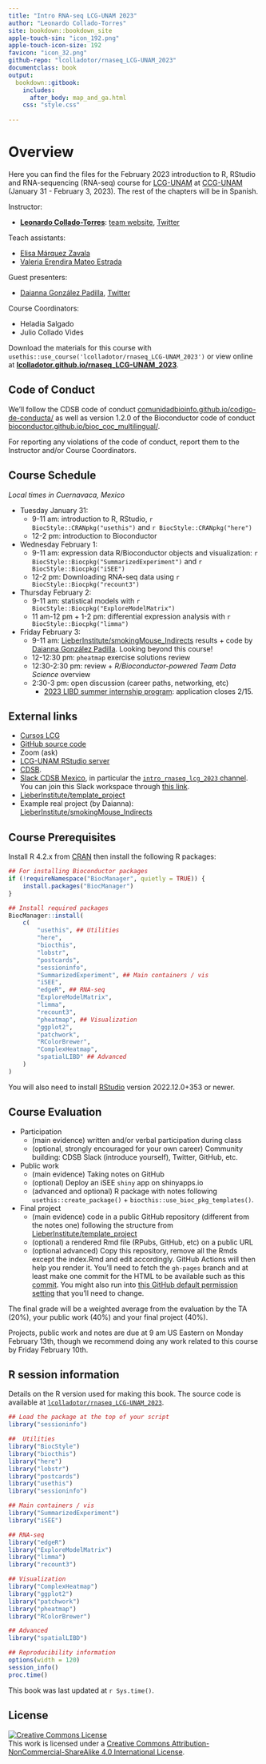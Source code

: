 ```yaml
---
title: "Intro RNA-seq LCG-UNAM 2023"
author: "Leonardo Collado-Torres"
site: bookdown::bookdown_site
apple-touch-sin: "icon_192.png"
apple-touch-icon-size: 192
favicon: "icon_32.png"
github-repo: "lcolladotor/rnaseq_LCG-UNAM_2023"
documentclass: book
output:
  bookdown::gitbook:
    includes:
      after_body: map_and_ga.html
    css: "style.css"
    
---
```


# Overview {-}

Here you can find the files for the February 2023 introduction to R, RStudio and RNA-sequencing (RNA-seq) course for [LCG-UNAM](https://lcg.unam.mx/) at [CCG-UNAM](https://ccg.unam.mx/) (January 31 - February 3, 2023). The rest of the chapters will be in Spanish.

Instructor:

* [**Leonardo Collado-Torres**](http://lcolladotor.github.io/): [team website](https://lcolladotor.github.io/bioc_team_ds/), [Twitter](https://twitter.com/lcolladotor)

Teach assistants:

* [Elisa Márquez Zavala](https://github.com/emarquezz)
* [Valeria Erendira Mateo Estrada](https://github.com/valeriamateo)

Guest presenters:

* [Daianna González Padilla](https://daianna21.github.io/), [Twitter](https://twitter.com/Daianna27635327/)

Course Coordinators:

* Heladia Salgado
* Julio Collado Vides

Download the materials for this course with `usethis::use_course('lcolladotor/rnaseq_LCG-UNAM_2023')` or view online at [**lcolladotor.github.io/rnaseq_LCG-UNAM_2023**](http://lcolladotor.github.io/rnaseq_LCG-UNAM_2023).

## Code of Conduct {-}

We'll follow the CDSB code of conduct [comunidadbioinfo.github.io/codigo-de-conducta/](https://comunidadbioinfo.github.io/codigo-de-conducta/) as well as version 1.2.0 of the Bioconductor code of conduct [bioconductor.github.io/bioc_coc_multilingual/](https://bioconductor.github.io/bioc_coc_multilingual/). 

For reporting any violations of the code of conduct, report them to the Instructor and/or Course Coordinators.

## Course Schedule {-}

_Local times in Cuernavaca, Mexico_

* Tuesday January 31:
  - 9-11 am: introduction to R, RStudio, `r BiocStyle::CRANpkg("usethis")` and `r BiocStyle::CRANpkg("here")`
  - 12-2 pm: introduction to Bioconductor
* Wednesday February 1:
  - 9-11 am: expression data R/Bioconductor objects and visualization: `r BiocStyle::Biocpkg("SummarizedExperiment")` and `r BiocStyle::Biocpkg("iSEE")`
  - 12-2 pm: Downloading RNA-seq data using `r BiocStyle::Biocpkg("recount3")`
* Thursday February 2:
  - 9-11 am: statistical models with `r BiocStyle::Biocpkg("ExploreModelMatrix")`
  - 11 am-12 pm + 1-2 pm: differential expression analysis with `r BiocStyle::Biocpkg("limma")`
* Friday February 3:
  - 9-11 am: [LieberInstitute/smokingMouse_Indirects](https://github.com/LieberInstitute/smokingMouse_Indirects) results + code by [Daianna González Padilla](https://daianna21.github.io/). Looking beyond this course!
  - 12-12:30 pm: `pheatmap` exercise solutions review
  - 12:30-2:30 pm: review + _R/Bioconductor-powered Team Data Science_ overview
  - 2:30-3 pm: open discussion (career paths, networking, etc)
    - [2023 LIBD summer internship program](https://www.libd.org/summer-internship): application closes 2/15.
  
## External links {-}

* [Cursos LCG](https://cursos.lcg.unam.mx/course/view.php?id=161)
* [GitHub source code](https://github.com/lcolladotor/rnaseq_LCG-UNAM_2023)
* Zoom (ask)
* [LCG-UNAM RStudio server](http://132.248.220.108:8787/)
* [CDSB](https://comunidadbioinfo.github.io/). 
* [Slack CDSB Mexico](https://comunidadbioinfo.slack.com), in particular the [`intro_rnaseq_lcg_2023` channel](https://comunidadbioinfo.slack.com/archives/C04LYBTLC22). You can join this Slack workspace through [this link](https://join.slack.com/t/comunidadbioinfo/shared_invite/zt-8lsvpm84-Fne1W0hadk6cpjgJS17Tnw).
* [LieberInstitute/template_project](https://github.com/LieberInstitute/template_project)
* Example real project (by Daianna): [LieberInstitute/smokingMouse_Indirects](https://github.com/LieberInstitute/smokingMouse_Indirects)
  

## Course Prerequisites {-}

Install R 4.2.x from [CRAN](https://cran.r-project.org/) then install the following R packages:

```r
## For installing Bioconductor packages
if (!requireNamespace("BiocManager", quietly = TRUE)) {
    install.packages("BiocManager")
}

## Install required packages
BiocManager::install(
    c(
        "usethis", ## Utilities
        "here",
        "biocthis",
        "lobstr",
        "postcards",
        "sessioninfo",
        "SummarizedExperiment", ## Main containers / vis
        "iSEE",
        "edgeR", ## RNA-seq
        "ExploreModelMatrix",
        "limma",
        "recount3",
        "pheatmap", ## Visualization
        "ggplot2",
        "patchwork",
        "RColorBrewer",
        "ComplexHeatmap",
        "spatialLIBD" ## Advanced
    )
)
```

You will also need to install [RStudio](https://rstudio.com/products/rstudio/download/#download) version 2022.12.0+353 or newer.

## Course Evaluation {-}

* Participation
  - (main evidence) written and/or verbal participation during class
  - (optional, strongly encouraged for your own career) Community building: CDSB Slack (introduce yourself), Twitter, GitHub, etc.
* Public work
  - (main evidence) Taking notes on GitHub
  - (optional) Deploy an iSEE `shiny` app on shinyapps.io
  - (advanced and optional) R package with notes following `usethis::create_package()` + `biocthis::use_bioc_pkg_templates()`.
* Final project
  - (main evidence) code in a public GitHub repository (different from the notes one) following the structure from [LieberInstitute/template_project](https://github.com/LieberInstitute/template_project)
  - (optional) a rendered Rmd file (RPubs, GitHub, etc) on a public URL
  - (optional advanced) Copy this repository, remove all the Rmds except the index.Rmd and edit accordingly. GitHub Actions will then help you render it. You'll need to fetch the `gh-pages` branch and at least make one commit for the HTML to be available such as this [commit](https://github.com/lcolladotor/rnaseq_LCG-UNAM_2021/commit/e15bd6c234dd0ca4233050a4a0a42184994fef3b). You might also run into [this GitHub default permission setting](https://github.com/ad-m/github-push-action/issues/96#issuecomment-1396347833) that you'll need to change.
  
The final grade will be a weighted average from the evaluation by the TA (20%), your public work (40%) and your final project (40%).

Projects, public work and notes are due at 9 am US Eastern on Monday February 13th, though we recommend doing any work related to this course by Friday February 10th.

## R session information {-}

Details on the R version used for making this book. The source code is available at [`lcolladotor/rnaseq_LCG-UNAM_2023`](https://github.com/lcolladotor/rnaseq_LCG-UNAM_2023).

```r
## Load the package at the top of your script
library("sessioninfo")

##  Utilities
library("BiocStyle")
library("biocthis")
library("here")
library("lobstr")
library("postcards")
library("usethis")
library("sessioninfo")

## Main containers / vis
library("SummarizedExperiment")
library("iSEE")

## RNA-seq
library("edgeR")
library("ExploreModelMatrix")
library("limma")
library("recount3")

## Visualization
library("ComplexHeatmap")
library("ggplot2")
library("patchwork")
library("pheatmap")
library("RColorBrewer")

## Advanced
library("spatialLIBD")
```

```r
## Reproducibility information
options(width = 120)
session_info()
proc.time()
```

This book was last updated at `r Sys.time()`.

## License  {-}

<a rel="license" href="http://creativecommons.org/licenses/by-nc-sa/4.0/"><img alt="Creative Commons License" style="border-width:0" src="https://i.creativecommons.org/l/by-nc-sa/4.0/88x31.png" /></a><br />This work is licensed under a <a rel="license" href="http://creativecommons.org/licenses/by-nc-sa/4.0/">Creative Commons Attribution-NonCommercial-ShareAlike 4.0 International License</a>.

